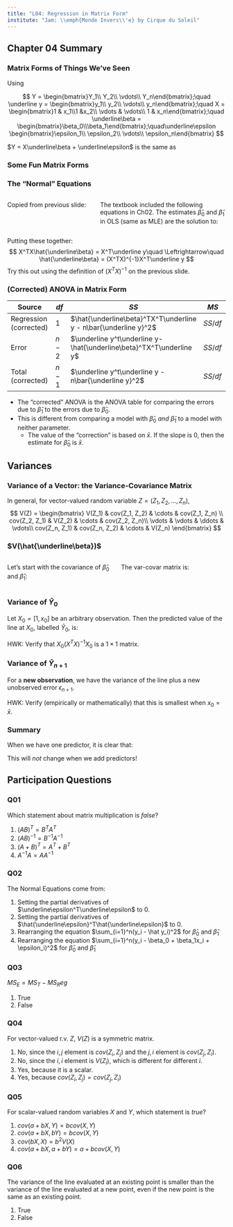 ```yaml
---
title: "L04: Regression in Matrix Form"
institute: "Jam: \\emph{Monde Invers\\'e} by Cirque du Soleil"
---
```


## Chapter 04 Summary

### Matrix Forms of Things We've Seen

Using

$$
Y = \begin{bmatrix}Y_1\\ Y_2\\ \vdots\\ Y_n\end{bmatrix};\quad \underline y = \begin{bmatrix}y_1\\ y_2\\ \vdots\\ y_n\end{bmatrix};\quad X = \begin{bmatrix}1 & x_1\\1 &x_2\\ \vdots & \vdots\\ 1 & x_n\end{bmatrix};\quad \underline\beta = \begin{bmatrix}\beta_0\\\beta_1\end{bmatrix};\quad\underline\epsilon \begin{bmatrix}\epsilon_1\\ \epsilon_2\\ \vdots\\ \epsilon_n\end{bmatrix}
$$

$Y = X\underline\beta + \underline\epsilon$ is the same as
\begin{align*}
Y_1 &= \beta_0 + \beta_1x_1 + \epsilon_1\\
Y_2 &= \beta_0 + \beta_1x_2 + \epsilon_2\\
&\vdots\\
Y_n &= \beta_0 + \beta_1x_n + \epsilon_n\\
\end{align*}

### Some Fun Matrix Forms

\begin{align*}
\underline\epsilon^T\underline\epsilon &= \epsilon_1^2 + \epsilon_2^2 + ... + \epsilon_n^2 = \sum_{i=1}^n\epsilon_i^2\\
Y^TY &= \sum Y_i^2\\
\mathbf{1}^T\underline y &= \sum y_i = n\bar y\\
X^TX &= \begin{bmatrix}n & \sum x_i\\ \sum x_i & \sum x_i^2\end{bmatrix}\\
(X^TX)^{-1} &= \frac{1}{nS_{XX}}\begin{bmatrix}\sum x_i^2 & -n\bar x\\-n \bar x & n\end{bmatrix}\\
X^TY &= \begin{bmatrix}\sum Y_i\\ \sum x_iY_i\end{bmatrix}
\end{align*}

### The "Normal" Equations

:::: {.columns}
::: {.column width="40%"}
Copied from previous slide:
\begin{align*}
X^TX &= \begin{bmatrix}n & \sum x_i\\ \sum x_i & \sum x_i^2\end{bmatrix}\\
X^T\underline y &= \begin{bmatrix}\sum y_i\\ \sum x_iy_i\end{bmatrix}
\end{align*}
:::
::: {.column width="60%"}

The textbook included the following equations in Ch02. The estimates $\hat\beta_0$ and $\hat\beta_1$ in OLS (same as MLE) are the solution to:

\begin{align*} 
\hat\beta_0 + \hat\beta_1\sum x_i &= \sum y_i\\
\hat\beta_0\sum x_i + \hat\beta_1\sum x_i^2 &= \sum x_iy_i\\
\end{align*}
:::
::::

\pause\vspace{4mm}

Putting these together:
$$
X^TX\hat{\underline\beta} = X^T\underline y\quad \Leftrightarrow\quad \hat{\underline\beta} = (X^TX)^{-1}X^T\underline y
$$
Try this out using the definition of $(X^TX)^{-1}$ on the previous slide.


### (Corrected) ANOVA in Matrix Form

| Source | $df$ | $SS$ | $MS$ |
|--------|------|------|------|
| Regression (corrected) | 1 | $\hat{\underline\beta}^TX^T\underline y - n\bar{\underline y}^2$  | $SS/df$ |
| Error | $n-2$ | $\underline y^t\underline y- \hat{\underline\beta}^TX^T\underline y$ | $SS/df$ |
| Total (corrected) | $n - 1$ | $\underline y^t\underline y - n\bar{\underline y}^2$ | $SS/df$ |

- The "corrected" ANOVA is the ANOVA table for comparing the errors due to $\hat\beta_1$ to the errors due to $\hat\beta_0$.\lspace
- This is different from comparing a model with $\hat\beta_0$ *and* $\hat\beta_1$ to a model with neither parameter.
    - The value of the "correction" is based on $\bar x$. If the slope is 0, then the estimate for $\hat\beta_0$ is $\bar x$.

## Variances

### Variance of a Vector: the Variance-Covariance Matrix

In general, for vector-valued random variable $Z = (Z_1, Z_2, \dots, Z_n)$,
$$
V(Z) = \begin{bmatrix}
V(Z_1) & cov(Z_1, Z_2) & \cdots & cov(Z_1, Z_n) \\
cov(Z_2, Z_1) & V(Z_2) & \cdots &  cov(Z_2, Z_n)\\
\vdots & \vdots & \ddots & \vdots\\
cov(Z_n, Z_1) & cov(Z_n, Z_2) & \cdots & V(Z_n)
\end{bmatrix}
$$

### $V(\hat{\underline\beta})$

:::: {.columns}
::: {.column width="50%"}
Let's start with the covariance of $\hat\beta_0$ and $\hat\beta_1$:
\begin{align*}
cov(\hat\beta_0, \hat\beta_1) &= cov(\bar y - \hat\beta_1\bar x, \hat\beta_1)\\
&= -\bar x cov(\hat\beta_1, \hat\beta_1)\\
&= -\bar x V(\hat\beta_1)\\
&= \frac{-\sigma^2\bar x}{S_{XX}}
\end{align*}\pause

:::
::: {.column width="50%"}
The var-covar matrix is:
\begin{align*}
V(\hat{\underline\beta}) &= \begin{bmatrix}
V(\hat\beta_0) & cov(\hat\beta_0, \hat\beta_1)\\ 
cov(\hat\beta_0, \hat\beta_1) & V(\hat\beta_1)
\end{bmatrix}\\
&= \begin{bmatrix}
\frac{\sigma^2\sum x_i^2}{S_{XX}} & \frac{-\sigma^2\bar x}{S_{XX}}\\
\frac{-\sigma^2\bar x}{nS_{XX}} & \frac{\sigma^2}{S_{XX}}
\end{bmatrix}\\
&= \frac{\sigma^2}{nS_{XX}}\begin{bmatrix}
\sum x_i^2 & -n\bar x\\
-n\bar x & n
\end{bmatrix}\\
&= (X^TX)^{-1}\sigma^2
\end{align*}

:::
::::


### Variance of $\hat Y_0$

Let $X_0 = [1, x_0]$ be an arbitrary observation. Then the predicted value of the line at $X_0$, labelled $\hat Y_0$, is:
\begin{align*}
V(\hat Y_0) &= V(X_0\hat{\underline\beta})\\
&= X_0V(\hat{\underline\beta})X_0^T\\
&= \sigma^2X_0(X^TX)^{-1}X_0
\end{align*}

\quad

HWK: Verify that $X_0(X^TX)^{-1}X_0$ is a $1\times 1$ matrix.

### Variance of $\hat Y_{n+1}$

For a **new observation**, we have the variance of the line plus a new unobserved error $\epsilon_{n+1}$.
\begin{align*}
V(\hat Y_{n+1}) &= V(X_{n+1}\hat{\underline\beta} + \epsilon_{n+1})\\
&= X_{n+1}V(\hat{\underline\beta})X_{n+1}^T + V(\epsilon_{n+1})\\
&= \sigma^2X_{n+1}(X^TX)^{-1}X_{n+1}^T + \sigma^2\\
&= \sigma^2\left(X_{n+1}(X^TX)^{-1}X_{n+1}^T + 1\right)
\end{align*}

\quad

HWK: Verify (empirically or mathematically) that this is smallest when $x_0 = \bar x$. 


### Summary

When we have one predictor, it is clear that:
\begin{align*}
Y &= X\hat{\underline\beta} + \underline\epsilon\\
\hat{\underline\beta} &= (X^TX)^{-1}X^T\underline y\\
V(\hat{\underline\beta}) &= (X^TX)^{-1}\sigma^2\\
V(\hat Y_0) &= \sigma^2X_0(X^TX)^{-1}X_0^T\\
V(\hat Y_{n+1}) &= \sigma^2(X_{n+1}(X^TX)^{-1}X_{n+1}^T + 1)\\
\end{align*}

\quad

This will *not* change when we add predictors!

## Participation Questions

### Q01

Which statement about matrix multiplication is *false*?

\pspace

1. $(AB)^T = B^TA^T$\lspace
2. $(AB)^{-1} = B^{-1}A^{-1}$\lspace
3. $(A + B)^T = A^T + B^T$\lspace
4. $A^{-1}A = AA^{-1}$\lspace

### Q02

The Normal Equations come from:

\pspace

1. Setting the partial derivatives of $\underline\epsilon^T\underline\epsilon$ to 0.\lspace
2. Setting the partial derivatives of $\hat{\underline\epsilon}^T\hat{\underline\epsilon}$ to 0.\lspace
3. Rearranging the equation $\sum_{i=1}^n(y_i - \hat y_i)^2$ for $\hat\beta_0$ and $\hat\beta_1$\lspace
4. Rearranging the equation $\sum_{i=1}^n(y_i - \beta_0 + \beta_1x_i + \epsilon_i)^2$ for $\hat\beta_0$ and $\hat\beta_1$\lspace

### Q03

$MS_E = MS_T - MS_Reg$

\pspace

1. True\lspace
2. False

### Q04

For vector-valued r.v. $Z$, $V(Z)$ is a symmetric matrix.

\pspace

1. No, since the $i,j$ element is $cov(Z_i, Z_j)$ and the $j,i$ element is $cov(Z_j, Z_i)$.\lspace
2. No, since the $i,i$ element is $V(Z_i)$, which is different for different $i$.\lspace
3. Yes, because it is a scalar.\lspace
4. Yes, because $cov(Z_i, Z_j) = cov(Z_j, Z_i)$

### Q05

For scalar-valued random variables $X$ and $Y$, which statement is *true*?

\pspace

1. $cov(a + bX, Y) = b cov(X,Y)$\lspace
2. $cov(a + bX, bY) =  b cov(X,Y)$\lspace
3. $cov(bX, X) = b^2V(X)$\lspace
4. $cov(a + bX, a + bY) =  a + b cov(X,Y)$


### Q06

The variance of the line evaluated at an existing point is smaller than the variance of the line evaluated at a new point, even if the new point is the same as an existing point.

\pspace

1. True\lspace
2. False
